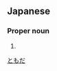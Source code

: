==Japanese==
{{ja-kanjitab|友|田}}

===Proper noun===
{{ja-pos|proper|ともだ}}

# {{surname|lang=ja|sort=ともだ}}
[[Category:Japanese surnames|ともだ]]